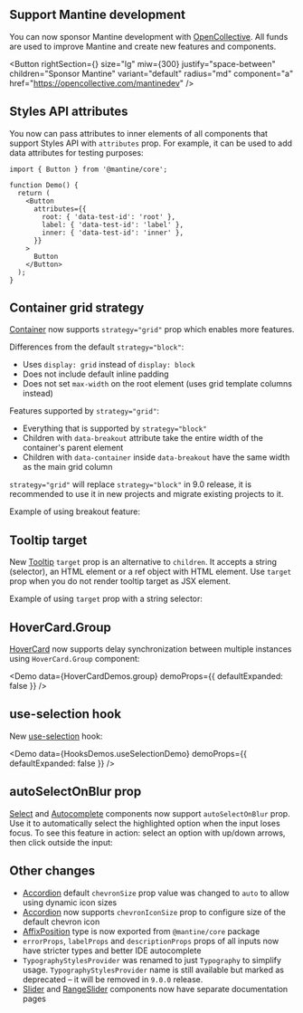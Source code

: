 

## Support Mantine development

You can now sponsor Mantine development with [OpenCollective](https://opencollective.com/mantinedev).
All funds are used to improve Mantine and create new features and components.

<Button
  rightSection={<IconHeartFilled size={22} color="var(--mantine-color-red-7)" />}
  size="lg"
  miw={300}
  justify="space-between"
  children="Sponsor Mantine"
  variant="default"
  radius="md"
  component="a"
  href="https://opencollective.com/mantinedev"
/>

## Styles API attributes

You now can pass attributes to inner elements of all components that support Styles API with `attributes` prop.
For example, it can be used to add data attributes for testing purposes:

```tsx
import { Button } from '@mantine/core';

function Demo() {
  return (
    <Button
      attributes={{
        root: { 'data-test-id': 'root' },
        label: { 'data-test-id': 'label' },
        inner: { 'data-test-id': 'inner' },
      }}
    >
      Button
    </Button>
  );
}
```

## Container grid strategy

[Container](/core/container) now supports `strategy="grid"` prop which enables more
features.

Differences from the default `strategy="block"`:
- Uses `display: grid` instead of `display: block`
- Does not include default inline padding
- Does not set `max-width` on the root element (uses grid template columns instead)

Features supported by `strategy="grid"`:
- Everything that is supported by `strategy="block"`
- Children with `data-breakout` attribute take the entire width of the container's parent element
- Children with `data-container` inside `data-breakout` have the same width as the main grid column

`strategy="grid"` will replace `strategy="block"` in 9.0 release, it is
recommended to use it in new projects and migrate existing projects to it.

Example of using breakout feature:

<Demo data={ContainerDemos.breakout} />

## Tooltip target

New [Tooltip](/core/tooltip) `target` prop is an alternative to `children`. It accepts a string (selector),
an HTML element or a ref object with HTML element. Use `target` prop when you do
not render tooltip target as JSX element.

Example of using `target` prop with a string selector:

<Demo data={TooltipDemos.target} />

## HoverCard.Group

[HoverCard](/core/hover-card) now supports delay synchronization between multiple instances using `HoverCard.Group` component:

<Demo data={HoverCardDemos.group} demoProps={{ defaultExpanded: false }} />

## use-selection hook

New [use-selection](/hooks/use-selection) hook:

<Demo data={HooksDemos.useSelectionDemo} demoProps={{ defaultExpanded: false }} />

## autoSelectOnBlur prop

[Select](/core/select) and [Autocomplete](/core/autocomplete) components now support `autoSelectOnBlur` prop.
Use it to automatically select the highlighted option when the input loses focus.
To see this feature in action: select an option with up/down arrows, then click outside the input:

<Demo data={SelectDemos.autoSelectOnBlur} />

## Other changes

- [Accordion](/core/accordion) default `chevronSize` prop value was changed to `auto` to allow using dynamic icon sizes
- [Accordion](/core/accordion) now supports `chevronIconSize` prop to configure size of the default chevron icon
- [AffixPosition](/core/affix) type is now exported from `@mantine/core` package
- `errorProps`, `labelProps` and `descriptionProps` props of all inputs now have stricter types and better IDE autocomplete
- `TypographyStylesProvider` was renamed to just `Typography` to simplify usage. `TypographyStylesProvider` name is still available but marked as deprecated – it will be removed in `9.0.0` release.
- [Slider](/core/slider) and [RangeSlider](/core/range-slider) components now have separate documentation pages